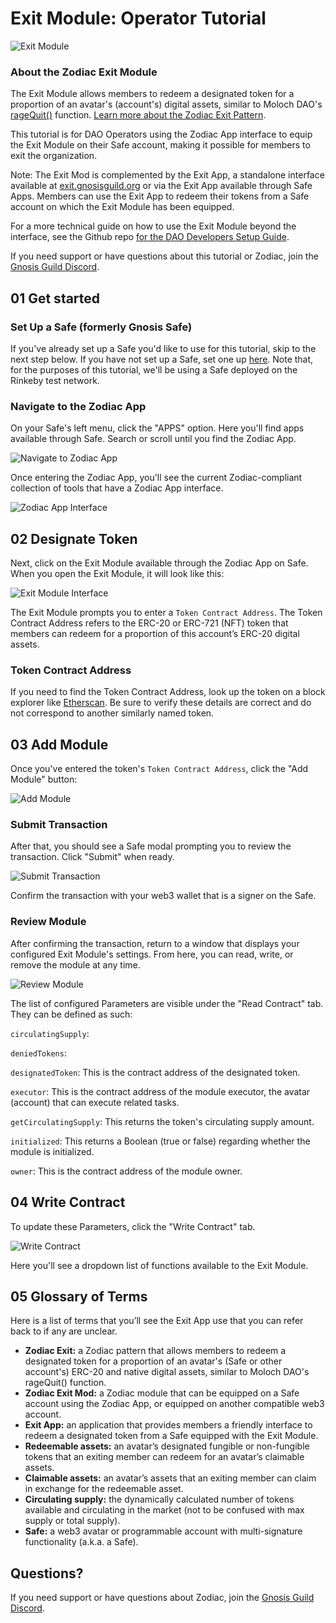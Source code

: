 # Exit Module: Operator Tutorial

![Exit Module](/Exit-module.jpg)

### About the Zodiac Exit Module

The Exit Module allows members to redeem a designated token for a proportion of an avatar's (account's) digital assets, similar to Moloch DAO's [rageQuit()](https://twitter.com/molochdao/status/1115451404242436098) function. [Learn more about the Zodiac Exit Pattern](/documentation/exit-pattern).

This tutorial is for DAO Operators using the Zodiac App interface to equip the Exit Module on their Safe account, making it possible for members to exit the organization.

Note: The Exit Mod is complemented by the Exit App, a standalone interface available at [exit.gnosisguild.org](https://exit.gnosisguild.org/) or via the Exit App available through Safe Apps. Members can use the Exit App to redeem their tokens from a Safe account on which the Exit Module has been equipped.

For a more technical guide on how to use the Exit Module beyond the interface, see the Github repo [for the DAO Developers Setup Guide](https://github.com/gnosisguild/zodiac-module-exit).

If you need support or have questions about this tutorial or Zodiac, join the [Gnosis Guild Discord](https://discord.gnosisguild.org).

## 01 Get started

### Set Up a Safe (formerly Gnosis Safe)

If you've already set up a Safe you'd like to use for this tutorial, skip to the next step below. If you have not set up a Safe, set one up [here](https://safe.global). Note that, for the purposes of this tutorial, we'll be using a Safe deployed on the Rinkeby test network. 

### Navigate to the Zodiac App

On your Safe's left menu, click the "APPS" option. Here you'll find apps available through Safe. Search or scroll until you find the Zodiac App.

![Navigate to Zodiac App](/Nav1.png)

Once entering the Zodiac App, you'll see the current Zodiac-compliant collection of tools that have a Zodiac App interface.

![Zodiac App Interface](/Nav2.png)

## 02 Designate Token

Next, click on the Exit Module available through the Zodiac App on Safe. When you open the Exit Module, it will look like this:

![Exit Module Interface](/Exit01.png)

The Exit Module prompts you to enter a `Token Contract Address`. The Token Contract Address refers to the ERC-20 or ERC-721 (NFT) token that members can redeem for a proportion of this account’s ERC-20 digital assets.

### Token Contract Address

If you need to find the Token Contract Address, look up the token on a block explorer like [Etherscan](https://etherscan.io/). Be sure to verify these details are correct and do not correspond to another similarly named token.

## 03 Add Module

Once you've entered the token's `Token Contract Address`, click the "Add Module" button:

![Add Module](/Exit02.png)

### Submit Transaction

After that, you should see a Safe modal prompting you to review the transaction. Click "Submit" when ready.

![Submit Transaction](/Exit03.png)

Confirm the transaction with your web3 wallet that is a signer on the Safe.

### Review Module

After confirming the transaction, return to a window that displays your configured Exit Module's settings. From here, you can read, write, or remove the module at any time.

![Review Module](/Exit04.png)

The list of configured Parameters are visible under the "Read Contract" tab. They can be defined as such:

`circulatingSupply`:

`deniedTokens`:

`designatedToken`: This is the contract address of the designated token.

`executor`: This is the contract address of the module executor, the avatar (account) that can execute related tasks.

`getCirculatingSupply`: This returns the token's circulating supply amount.

`initialized`: This returns a Boolean (true or false) regarding whether the module is initialized.

`owner`: This is the contract address of the module owner.

## 04 Write Contract

To update these Parameters, click the "Write Contract" tab.

![Write Contract](/Exit05.png)

Here you'll see a dropdown list of functions available to the Exit Module.

## 05 Glossary of Terms

Here is a list of terms that you’ll see the Exit App use that you can refer back to if any are unclear.

- **Zodiac Exit:** a Zodiac pattern that allows members to redeem a designated token for a proportion of an avatar's (Safe or other account's) ERC-20 and native digital assets, similar to Moloch DAO's rageQuit() function.
- **Zodiac Exit Mod:** a Zodiac module that can be equipped on a Safe account using the Zodiac App, or equipped on another compatible web3 account.
- **Exit App:** an application that provides members a friendly interface to redeem a designated token from a Safe equipped with the Exit Module.
- **Redeemable assets:** an avatar’s designated fungible or non-fungible tokens that an exiting member can redeem for an avatar’s claimable assets.
- **Claimable assets:** an avatar’s assets that an exiting member can claim in exchange for the redeemable asset.
- **Circulating supply:** the dynamically calculated number of tokens available and circulating in the market (not to be confused with max supply or total supply).
- **Safe:** a web3 avatar or programmable account with multi-signature functionality (a.k.a. a Safe).

## Questions?

If you need support or have questions about Zodiac, join the [Gnosis Guild Discord](https://discord.gnosisguild.org).